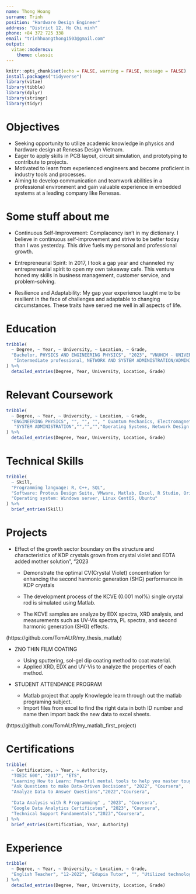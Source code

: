 ```yaml
---
name: Thong Hoang
surname: Trinh
position: "Hardware Design Engineer"
address: "District 12, Ho Chi minh"
phone: +84 372 725 338
email: "trinhhoangthong1503@gmail.com"
output: 
  vitae::moderncv:
    theme: classic
---
```


```r
knitr::opts_chunk$set(echo = FALSE, warning = FALSE, message = FALSE)
install.packages("tidyverse")
library(vitae)
library(tibble)
library(dplyr)
library(stringr)
library(tidyr)
```

# Objectives

* Seeking opportunity to utilize academic knowledge in physics and hardware design at Renesas Design Vietnam.
* Eager to apply skills in PCB layout, circuit simulation, and prototyping to contribute to projects.
* Motivated to learn from experienced engineers and become proficient in industry tools and processes.
* Aiming to develop communication and teamwork abilities in a professional environment and gain valuable experience in embedded systems at a leading company like Renesas.

# Some stuff about me

 * Continuous Self-Improvement: Complacency isn't in my dictionary. I believe in continuous self-improvement and strive to be better today than I was yesterday. This drive fuels my personal and professional growth.
 
* Entrepreneurial Spirit: In 2017, I took a gap year and channeled my entrepreneurial spirit to open my own takeaway cafe. This venture honed my skills in business management, customer service, and problem-solving.

 * Resilience and Adaptability: My gap year experience taught me to be resilient in the face of challenges and adaptable to changing circumstances. These traits have served me well in all aspects of life.

# Education

```r
tribble(
  ~ Degree, ~ Year, ~ University, ~ Location, ~ Grade,
  "Bachelor, PHYSICS AND ENGINEERING PHYSICS", "2023", "VNUHCM - UNIVERSITY OF SCIENCE", "Ho Chi Minh City", "GPA: 7.5/10, Thesis: 9.5/10, Rank: 2nd in class",
   "Intermediate professional, NETWORK AND SYSTEM ADMINISTRATION/ADMINISTRATOR", "2017", "Information and Mass Communication Institute of Ho Chi Minh City (IMC)","Ho Chi Minh City","GPA: 6.7"
) %>%
  detailed_entries(Degree, Year, University, Location, Grade)

```

# Relevant Coursework

```r
tribble(
  ~ Degree, ~ Year, ~ University, ~ Location, ~ Grade,
  "ENGINEERING PHYSICS", "", "", "", " Quantum Mechanics, Electromagnetism, Thermodynamics, Solid State Physics, Optics, Nuclear Physics, Mathematical Physics, Introduction to Electronics, Semiconductor Devices, semiconductor optoelectronics",
   "SYSTEM ADMINISTRATION","","","","Operating Systems, Network Design and Administration, Computer Security, Database Management, Data Structures and Algorithms"
) %>%
  detailed_entries(Degree, Year, University, Location, Grade)

```

# Technical Skills

```r
tribble(
  ~ Skill,
  "Programming language: R, C++, SQL",
  "Software: Proteus Design Suite, VMware, Matlab, Excel, R Studio, Originlab, Tableau",
  "Operating system: Windows server, Linux CentOS, Ubuntu"
) %>%
  brief_entries(Skill)

```

# Projects

* Effect of the growth sector boundary on the structure and characteristics of KDP crystals grown from crystal violet and EDTA added mother solution", "2023

  + Demonstrate the optimal CV(Crystal Violet) concentration for enhancing the second harmonic generation (SHG) performance in KDP crystals
  
  + The development process of the KCVE (0.001 mol%) single crystal rod is simulated using Matlab. 
  
  + The KCVE samples are analyze by EDX spectra, XRD analysis, and measurements such as UV-Vis spectra, PL spectra, and second harmonic generation (SHG) effects. 
 
 (https://github.com/TomALtR/my_thesis_matlab)
 
* ZNO THIN FILM COATING
  + Using sputtering, sol-gel dip coating method to coat material.
  + Applied XRD, EDX and UV-Vis to analyze the properties of each method.
  
  
* STUDENT ATTENDANCE PROGRAM
  
  + Matlab project that apply Knowlegde learn through out the matlab programing subject.
  + Import files from excel to find the right data in both ID number and name then import back the new data to excel sheets.
  
 (https://github.com/TomALtR/my_matlab_first_project)
 
# Certifications

```r
tribble(
  ~ Certification, ~ Year, ~ Authority,
  "TOEIC 600", "2017", "ETS",
  "Learning How to Learn: Powerful mental tools to help you master tough subjects" , "2020", "Coursera",
  "Ask Questions to make Data-Driven Decisions", "2022", "Coursera",
  "Analyze Data to Answer Questions","2022","Coursera",
  
  "Data Analysis with R Programming" , "2023", "Coursera",
  "Google Data Analytics Certificates", "2023", "Coursera",
  "Technical Support Fundamentals","2023","Coursera",
) %>%
  brief_entries(Certification, Year, Authority)

```

# Experience

```r
tribble(
  ~ Degree, ~ Year, ~ University, ~ Location, ~ Grade,
  "English Teacher", "12-2022", "Edupia Tutor", "", "Utilized technology to enhance instruction, increase student engagement, and provide real-world learning experiences",
) %>%
  detailed_entries(Degree, Year, University, Location, Grade)

```